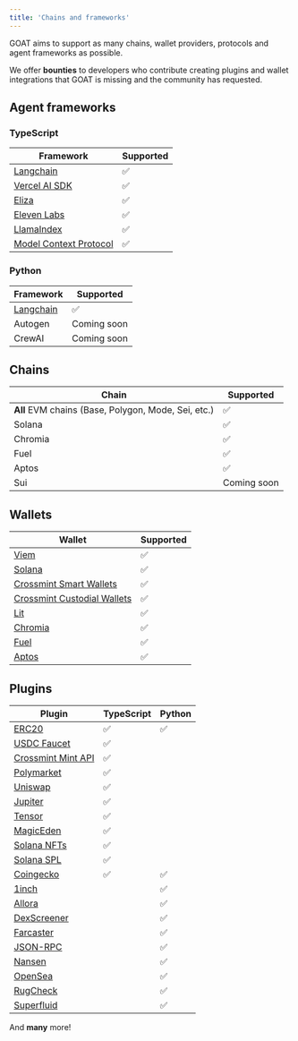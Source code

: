 ```yaml
---
title: 'Chains and frameworks'
---
```


GOAT aims to support as many chains, wallet providers, protocols and agent frameworks as possible.

We offer **bounties** to developers who contribute creating plugins and wallet integrations that GOAT is missing and the community has requested.

## Agent frameworks

### TypeScript
| Framework | Supported |
| -------- | ------------------------------------- |
| [Langchain](https://github.com/goat-sdk/goat/tree/main/typescript/packages/adapters/langchain) | ✅ |
| [Vercel AI SDK](https://github.com/goat-sdk/goat/tree/main/typescript/examples/vercel-ai) | ✅ |
| [Eliza](https://github.com/ai16z/eliza/tree/main/packages/plugin-goat) | ✅ |
| [Eleven Labs](https://github.com/goat-sdk/goat/tree/main/typescript/examples/eleven-labs/conversational-agent) | ✅ |
| [LlamaIndex](https://github.com/goat-sdk/goat/tree/main/typescript/packages/adapters/llamaindex) | ✅ |
| [Model Context Protocol](https://github.com/goat-sdk/goat/tree/main/typescript/packages/adapters/model-context-protocol) | ✅ |

### Python
| Framework | Supported |
| -------- | ------------------------------------- |
| [Langchain](https://github.com/goat-sdk/goat/tree/main/python/src/adapters/langchain) | ✅ |
| Autogen | Coming soon |
| CrewAI | Coming soon |

## Chains
| Chain | Supported | 
| -------- | ------------------------------------- |
| **All** EVM chains (Base, Polygon, Mode, Sei, etc.)      | ✅ |
| Solana   | ✅ |
| Chromia   | ✅ |
| Fuel   | ✅ |
| Aptos   | ✅ |
| Sui   | Coming soon |


## Wallets
| Wallet | Supported |
| -------- | ------------------------------------- |
| [Viem](https://github.com/goat-sdk/goat/tree/main/typescript/packages/wallets/viem) | ✅ |
| [Solana](https://github.com/goat-sdk/goat/tree/main/typescript/packages/wallets/solana) | ✅ |
| [Crossmint Smart Wallets](https://github.com/goat-sdk/goat/tree/main/typescript/packages/wallets/crossmint) | ✅ |
| [Crossmint Custodial Wallets](https://github.com/goat-sdk/goat/tree/main/typescript/packages/wallets/crossmint) | ✅ |
| [Lit](https://github.com/goat-sdk/goat/tree/main/typescript/packages/wallets/lit-protocol) | ✅ |
| [Chromia](https://github.com/goat-sdk/goat/tree/main/typescript/packages/wallets/chromia) | ✅ |
| [Fuel](https://github.com/goat-sdk/goat/tree/main/typescript/packages/wallets/fuel) | ✅ |
| [Aptos](https://github.com/goat-sdk/goat/tree/main/typescript/packages/wallets/aptos) | ✅ |

## Plugins
| Plugin | TypeScript | Python |
| -------- | ------------------------------------- | ------------------------------------- |
| [ERC20](https://github.com/goat-sdk/goat/tree/main/typescript/packages/plugins/erc20) | ✅ | ✅ |
| [USDC Faucet](https://github.com/goat-sdk/goat/tree/main/typescript/packages/wallets/crossmint) | ✅ | |
| [Crossmint Mint API](https://github.com/goat-sdk/goat/tree/main/typescript/packages/wallets/crossmint) | ✅ | |
| [Polymarket](https://github.com/goat-sdk/goat/tree/main/typescript/packages/plugins/polymarket) | ✅ | |
| [Uniswap](https://github.com/goat-sdk/goat/tree/main/typescript/packages/plugins/uniswap) | ✅ | |
| [Jupiter](https://github.com/goat-sdk/goat/tree/main/typescript/packages/plugins/jupiter) | ✅ | |
| [Tensor](https://github.com/goat-sdk/goat/tree/main/typescript/packages/plugins/tensor) | ✅ | |
| [MagicEden](https://github.com/goat-sdk/goat/tree/main/typescript/packages/plugins/solana-magiceden) | ✅ | |
| [Solana NFTs](https://github.com/goat-sdk/goat/tree/main/typescript/packages/plugins/solana-nfts) | ✅ | |
| [Solana SPL](https://github.com/goat-sdk/goat/tree/main/typescript/packages/plugins/spl-token) | ✅ | |
| [Coingecko](https://github.com/goat-sdk/goat/tree/main/typescript/packages/plugins/coingecko) | ✅ | ✅ |
| [1inch](https://github.com/goat-sdk/goat/tree/main/python/src/plugins/1inch) | | ✅ |
| [Allora](https://github.com/goat-sdk/goat/tree/main/python/src/plugins/allora) | | ✅ |
| [DexScreener](https://github.com/goat-sdk/goat/tree/main/python/src/plugins/dexscreener) | | ✅ |
| [Farcaster](https://github.com/goat-sdk/goat/tree/main/python/src/plugins/farcaster) | | ✅ |
| [JSON-RPC](https://github.com/goat-sdk/goat/tree/main/python/src/plugins/jsonrpc) | | ✅ |
| [Nansen](https://github.com/goat-sdk/goat/tree/main/python/src/plugins/nansen) | | ✅ |
| [OpenSea](https://github.com/goat-sdk/goat/tree/main/python/src/plugins/opensea) | | ✅ |
| [RugCheck](https://github.com/goat-sdk/goat/tree/main/python/src/plugins/rugcheck) | | ✅ |
| [Superfluid](https://github.com/goat-sdk/goat/tree/main/python/src/plugins/superfluid) | | ✅ |


And **many** more!
